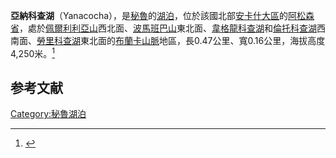 {{Infobox lake
| name               = 亞納科查湖
| image              = Yanacochaperlilla.jpg
| caption            =
| image_bathymetry   =
| caption_bathymetry =
| location           = [[秘鲁|秘鲁]] <br> [[安卡什大区|安卡什大区]]
| coords             = {{coord|9|16|05|S|77|21|00|W|type:waterbody_region:PE|display=inline,title}}
| lake_type          =
| inflow             =
| outflow            =
| catchment          =
| basin_countries    =
| length             =  {{convert|470|m|ft|abbr=on}}
| width              = {{convert|161|m|ft|abbr=on}}
| area               = 
| depth              =
| max-depth          =
| volume             =
| residence_time     =
| shore              =
| elevation          = {{convert|4250|m|ft|abbr=on}}
| frozen             =
| islands            =
| cities             =
| reference          =
}}
'''亞納科查湖'''（Yanacocha），是[[秘魯|秘魯]]的[[湖泊|湖泊]]，位於該國北部[[安卡什大區|安卡什大區]]的[[阿松森省|阿松森省]]，處於[[佩爾利利亞山|佩爾利利亞山]]西北面、[[波馬班巴山|波馬班巴山]]東北面、[[韋格龍科查湖|韋格龍科查湖]]和[[倫托科查湖|倫托科查湖]]西南面、[[勞里科查湖_(安卡什大區)|勞里科查湖]]東北面的[[布蘭卡山脈|布蘭卡山脈]]地區，長0.47公里、寬0.16公里，海拔高度4,250米。<ref name="ESCALE">{{cite web | title=Inicio - Unidad de Estadística Educativa | website=ESCALE | url=http://escale.minedu.gob.pe | language=es | access-date=2018-07-03 | archive-date=2018-11-25 | archive-url=https://web.archive.org/web/20181125215436/http://escale.minedu.gob.pe/ | dead-url=no }}</ref>

==参考文献==
{{reflist}}

{{Peru-geo-stub}}
[[Category:秘魯湖泊|Category:秘魯湖泊]]